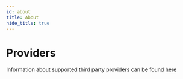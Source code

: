 ```yaml
---
id: about
title: About
hide_title: true
---
```


# Providers

Information about supported third party providers can be found [here](./../../thirdparty/providers/google)